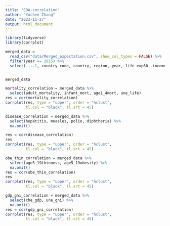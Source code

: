 ```yaml
---
title: "EDA-correlation"
author: "Yuchen Zhang"
date: "2022-11-27"
output: html_document
---
```


```r
library(tidyverse)
library(corrplot)
```



```r
merged_data = 
  read_csv("data/Merged_expectation.csv", show_col_types = FALSE) %>% 
  filter(year == 2015) %>% 
  select(-...1,-country_code,-country,-region,-year,-life_exp60,-income_group,-`Developed / Developing Countries`)


merged_data
```


```r
mortality_correlation = merged_data %>% 
  select(adult_mortality, infant_mort, age1_4mort, une_life)
res = cor(mortality_correlation)
corrplot(res, type = "upper", order = "hclust", 
         tl.col = "black", tl.srt = 45)
```

```r
disease_correlation = merged_data %>% 
  select(hepatitis, measles, polio, diphtheria) %>% 
  na.omit()

res = cor(disease_correlation)
res
corrplot(res, type = "upper", order = "hclust", 
         tl.col = "black", tl.srt = 45)
```

```r
obe_thin_correlation = merged_data %>% 
  select(age5_19thinness, age5_19obesity) %>% 
  na.omit()
res = cor(obe_thin_correlation)
res
corrplot(res, type = "upper", order = "hclust", 
         tl.col = "black", tl.srt = 45)
```

```r
gdp_gni_correlation = merged_data %>% 
  select(che_gdp, une_gni) %>% 
  na.omit()
res = cor(gdp_gni_correlation)
corrplot(res, type = "upper", order = "hclust", 
         tl.col = "black", tl.srt = 45)
```

